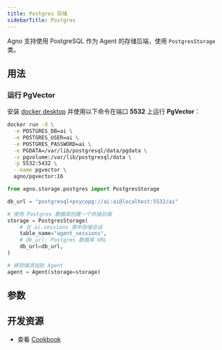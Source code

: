```yaml
---
title: Postgres 存储
sidebarTitle: Postgres
---
```


Agno 支持使用 PostgreSQL 作为 Agent 的存储后端，使用 `PostgresStorage` 类。

## 用法

### 运行 PgVector

安装 [docker desktop](https://docs.docker.com/desktop/install/mac-install/) 并使用以下命令在端口 **5532** 上运行 **PgVector**：

```bash
docker run -d \
  -e POSTGRES_DB=ai \
  -e POSTGRES_USER=ai \
  -e POSTGRES_PASSWORD=ai \
  -e PGDATA=/var/lib/postgresql/data/pgdata \
  -v pgvolume:/var/lib/postgresql/data \
  -p 5532:5432 \
  --name pgvector \
  agno/pgvector:16
```

```python postgres_storage_for_agent.py
from agno.storage.postgres import PostgresStorage

db_url = "postgresql+psycopg://ai:ai@localhost:5532/ai"

# 使用 Postgres 数据库创建一个存储后端
storage = PostgresStorage(
    # 在 ai.sessions 表中存储会话
    table_name="agent_sessions",
    # db_url: Postgres 数据库 URL
    db_url=db_url,
)

# 將存储添加到 Agent
agent = Agent(storage=storage)
```

## 参数

<Snippet file="storage-postgres-params.mdx" />

## 开发资源

- 查看 [Cookbook](https://github.com/agno-agi/agno/blob/main/cookbook/storage/postgres_storage/postgres_storage_for_agent.py)